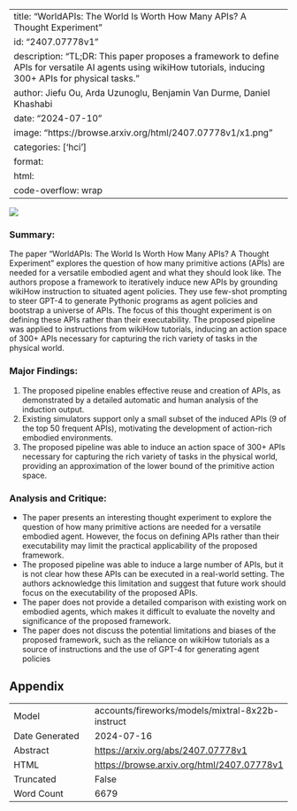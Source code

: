 
---
title: "WorldAPIs: The World Is Worth How Many APIs? A Thought Experiment"
id: "2407.07778v1"
description: "TL;DR: This paper proposes a framework to define APIs for versatile AI agents using wikiHow tutorials, inducing 300+ APIs for physical tasks."
author: Jiefu Ou, Arda Uzunoglu, Benjamin Van Durme, Daniel Khashabi
date: "2024-07-10"
image: "https://browse.arxiv.org/html/2407.07778v1/x1.png"
categories: ['hci']
format:
  html:
    code-overflow: wrap
---

![](https://browse.arxiv.org/html/2407.07778v1/x1.png)

### Summary:

The paper "WorldAPIs: The World Is Worth How Many APIs? A Thought Experiment" explores the question of how many primitive actions (APIs) are needed for a versatile embodied agent and what they should look like. The authors propose a framework to iteratively induce new APIs by grounding wikiHow instruction to situated agent policies. They use few-shot prompting to steer GPT-4 to generate Pythonic programs as agent policies and bootstrap a universe of APIs. The focus of this thought experiment is on defining these APIs rather than their executability. The proposed pipeline was applied to instructions from wikiHow tutorials, inducing an action space of 300+ APIs necessary for capturing the rich variety of tasks in the physical world.

### Major Findings:

1. The proposed pipeline enables effective reuse and creation of APIs, as demonstrated by a detailed automatic and human analysis of the induction output.
2. Existing simulators support only a small subset of the induced APIs (9 of the top 50 frequent APIs), motivating the development of action-rich embodied environments.
3. The proposed pipeline was able to induce an action space of 300+ APIs necessary for capturing the rich variety of tasks in the physical world, providing an approximation of the lower bound of the primitive action space.

### Analysis and Critique:

* The paper presents an interesting thought experiment to explore the question of how many primitive actions are needed for a versatile embodied agent. However, the focus on defining APIs rather than their executability may limit the practical applicability of the proposed framework.
* The proposed pipeline was able to induce a large number of APIs, but it is not clear how these APIs can be executed in a real-world setting. The authors acknowledge this limitation and suggest that future work should focus on the executability of the proposed APIs.
* The paper does not provide a detailed comparison with existing work on embodied agents, which makes it difficult to evaluate the novelty and significance of the proposed framework.
* The paper does not discuss the potential limitations and biases of the proposed framework, such as the reliance on wikiHow tutorials as a source of instructions and the use of GPT-4 for generating agent policies

## Appendix

|          |          |
|----------|----------|
| Model     | accounts/fireworks/models/mixtral-8x22b-instruct       |
| Date Generated     | 2024-07-16       |
| Abstract | [https://arxiv.org/abs/2407.07778v1](https://arxiv.org/abs/2407.07778v1)        |
| HTML     | [https://browse.arxiv.org/html/2407.07778v1](https://browse.arxiv.org/html/2407.07778v1)       |
| Truncated       | False       |
| Word Count       | 6679       |